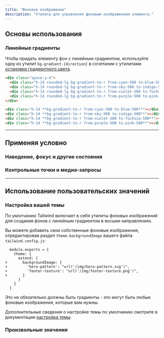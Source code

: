 ```yaml
---
title: "Фоновое изображение"
description: "Утилиты для управления фоновым изображением элемента."
---
```




## Основы использования

### Линейные градиенты

Чтобы придать элементу фон с линейным градиентом, используйте одну из утилит `bg-gradient-{direction}` в сочетании с утилитами [остановки градиентного цвета](/docs/gradient-color-stops).

```html {{ example: true }}
<div class="space-y-4">
  <div class="h-14 rounded-lg bg-gradient-to-r from-cyan-500 to-blue-500"></div>
  <div class="h-14 rounded-lg bg-gradient-to-r from-sky-500 to-indigo-500"></div>
  <div class="h-14 rounded-lg bg-gradient-to-r from-violet-500 to-fuchsia-500"></div>
  <div class="h-14 rounded-lg bg-gradient-to-r from-purple-500 to-pink-500"></div>
</div>
```

```html
<div class="h-14 **bg-gradient-to-r from-cyan-500 to-blue-500**"></div>
<div class="h-14 **bg-gradient-to-r from-sky-500 to-indigo-500**"></div>
<div class="h-14 **bg-gradient-to-r from-violet-500 to-fuchsia-500**"></div>
<div class="h-14 **bg-gradient-to-r from-purple-500 to-pink-500**"></div>
```

---

## <Heading ignore>Применяя условно</Heading>

### <Heading ignore>Наведение, фокус и другие состояния</Heading>

<HoverFocusAndOtherStates defaultClass="bg-gradient-to-l" featuredClass="bg-gradient-to-r" />

### <Heading ignore>Контрольные точки и медиа-запросы</Heading>

<BreakpointsAndMediaQueries defaultClass="bg-gradient-to-l" featuredClass="bg-gradient-to-r" />

---

## Использование пользовательских значений

### Настройка вашей темы

По умолчанию Tailwind включает в себя утилиты фоновых изображений для создания фонов с линейным градиентом в восьми направлениях.

Вы можете добавить свои собственные фоновые изображения, отредактировав раздел `theme.backgroundImage` вашего файла `tailwind.config.js`:

```diff-js {{ filename: 'tailwind.config.js' }}
  module.exports = {
    theme: {
      extend: {
+       backgroundImage: {
+         'hero-pattern': "url('/img/hero-pattern.svg')",
+         'footer-texture': "url('/img/footer-texture.png')",
+       }
      }
    }
  }
```

Это не обязательно должны быть градиенты - это могут быть любые фоновые изображения, которые вам нужны.

Дополнительные сведения о настройке темы по умолчанию смотрите в документации [настройка темы](/docs/theme#customizing-the-default-theme).

### Произвольные значения

<ArbitraryValues property="background-image" featuredClass="bg-[url('/img/hero-pattern.svg')]" />
